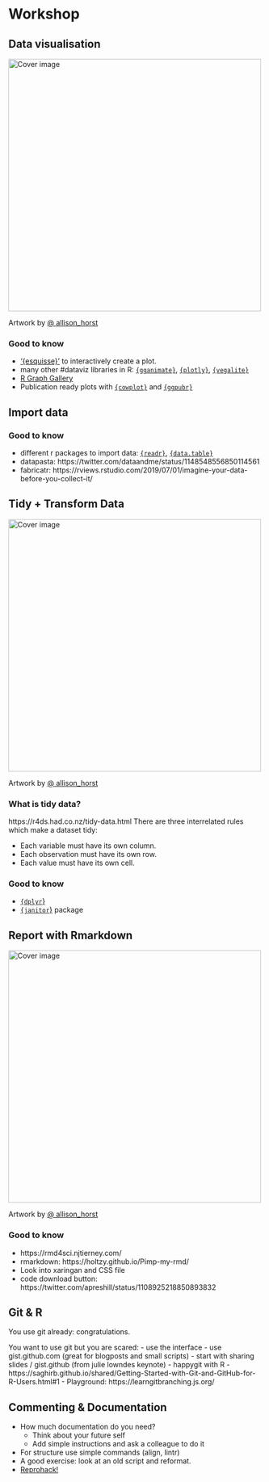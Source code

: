 # Workshop


<!-------------------------------->
## Data visualisation
<!-------------------------------->

<div class="figure">
<img src="https://raw.githubusercontent.com/allisonhorst/stats-illustrations/master/rstats-artwork/ggplot2_exploratory.png" height="500" alt="Cover image" />
<p class="caption">Artwork by <a href="https://github.com/allisonhorst/stats-illustrations">@ allison_horst</a></p>
</div>


### Good to know
- ['{esquisse}'](https://github.com/dreamRs/esquisse) to interactively create a plot. 
- many other \#dataviz libraries in R: [`{gganimate}`](https://github.com/thomasp85/gganimate), [`{plotly}`](https://plot.ly/r/), [`{vegalite}`](https://github.com/hrbrmstr/vegalite)
- [R Graph Gallery](https://www.r-graph-gallery.com/)
- Publication ready plots with [`{cowplot}`](https://github.com/wilkelab/cowplot) and [`{ggpubr}`](https://github.com/kassambara/ggpubr)



<!-------------------------------->
## Import data
<!-------------------------------->

### Good to know

- different r packages to import data: [`{readr}`](), [`{data.table}`]()
- datapasta: https://twitter.com/dataandme/status/1148548556850114561
- fabricatr: https://rviews.rstudio.com/2019/07/01/imagine-your-data-before-you-collect-it/

<!-------------------------------->
## Tidy + Transform Data
<!-------------------------------->


<div class="figure">
<img src="https://raw.githubusercontent.com/allisonhorst/stats-illustrations/master/rstats-artwork/dplyr_wrangling.png" height="500" alt="Cover image" />
<p class="caption">Artwork by <a href="https://github.com/allisonhorst/stats-illustrations">@ allison_horst</a></p>
</div>


### What is tidy data? 

https://r4ds.had.co.nz/tidy-data.html
There are three interrelated rules which make a dataset tidy:

  - Each variable must have its own column.
  - Each observation must have its own row.
  - Each value must have its own cell.


### Good to know

- [`{dplyr`}]()
- [`{janitor`}]() package


<!-------------------------------->
## Report with Rmarkdown
<!-------------------------------->

<div class="figure">
<img src="https://raw.githubusercontent.com/allisonhorst/stats-illustrations/master/rstats-artwork/rmarkdown_wizards.png" height="500" alt="Cover image" />
<p class="caption">Artwork by <a href="https://github.com/allisonhorst/stats-illustrations">@ allison_horst</a></p>
</div>

### Good to know
- https://rmd4sci.njtierney.com/
- rmarkdown: https://holtzy.github.io/Pimp-my-rmd/
- Look into xaringan and CSS file
- code download button: https://twitter.com/apreshill/status/1108925218850893832


<!-------------------------------->
## Git & R
<!-------------------------------->

You use git already: congratulations. 

You want to use git but you are scared: 
- use the interface
- use gist.github.com (great for blogposts and small scripts)
- start with sharing slides / gist.github (from julie lowndes keynote)
- happygit with R
- https://saghirb.github.io/shared/Getting-Started-with-Git-and-GitHub-for-R-Users.html#1
- Playground: https://learngitbranching.js.org/




<!-------------------------------->
## Commenting & Documentation
<!-------------------------------->

- How much documentation do you need? 
  - Think about your future self
  - Add simple instructions and ask a colleague to do it
- For structure use simple commands (align, lintr)
- A good exercise: look at an old script and reformat.
- [Reprohack!](https://sheffield-university.shinyapps.io/ReproHack_CCMcr/)

<!----
## Create an R package

create a package with corporate colors EPFL: https://www.epfl.ch/campus/services/communication/wp-content/uploads/2019/03/EPFL-brand-guidelines.pdf

- https://nanx.me/ggsci/
- color package: https://drsimonj.svbtle.com/creating-corporate-colour-palettes-for-ggplot2
- https://www.garrickadenbuie.com/blog/custom-discrete-color-scales-for-ggplot2/


### Task

- Add an extra color 
- Add your own function


### Good to know
- packages: https://www.slideshare.net/EmilyRobinson52/everything-you-wanted-to-know-about-making-an-r-package-but-were-afraid-to-ask
- packages: https://masalmon.eu/2017/12/11/goodrpackages/

---->
